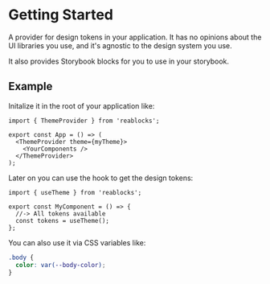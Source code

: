 
<Meta title="Docs/Theme/Getting Started" />

# Getting Started
A provider for design tokens in your application. It has no opinions about
the UI libraries you use, and it's agnostic to the design system you use.

It also provides Storybook blocks for you to use in your storybook.

## Example

Initalize it in the root of your application like:

```tsx
import { ThemeProvider } from 'reablocks';

export const App = () => (
  <ThemeProvider theme={myTheme}>
    <YourComponents />
  </ThemeProvider>
);
```

Later on you can use the hook to get the design tokens:

```tsx
import { useTheme } from 'reablocks';

export const MyComponent = () => {
  //-> All tokens available
  const tokens = useTheme();
};
```

You can also use it via CSS variables like:

```css
.body {
  color: var(--body-color);
}
```
